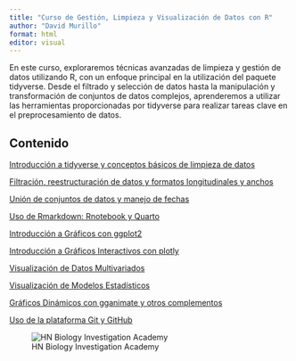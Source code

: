 ---
title: "Curso de Gestión, Limpieza y Visualización de Datos con R"
author: "David Murillo"
format: html
editor: visual
---

En este curso, exploraremos técnicas avanzadas de limpieza y gestión de datos utilizando R, con un enfoque principal en la utilización del paquete tidyverse. Desde el filtrado y selección de datos hasta la manipulación y transformación de conjuntos de datos complejos, aprenderemos a utilizar las herramientas proporcionadas por tidyverse para realizar tareas clave en el preprocesamiento de datos.

## Contenido

[Introducción a tidyverse y conceptos básicos de limpieza de datos](Clase1.html)

[Filtración, reestructuración de datos y formatos longitudinales y anchos](Clase2.html)

[Unión de conjuntos de datos y manejo de fechas]()

[Uso de Rmarkdown: Rnotebook y Quarto]()

[Introducción a Gráficos con ggplot2]()

[Introducción a Gráficos Interactivos con plotly]()

[Visualización de Datos Multivariados]()

[Visualización de Modelos Estadísticos]()

[Gráficos Dinámicos con gganimate y otros complementos]()

[Uso de la plataforma Git y GitHub]()

![HN Biology Investigation Academy](HN Cursos publicidad/HN Biology Inv large.jpg)